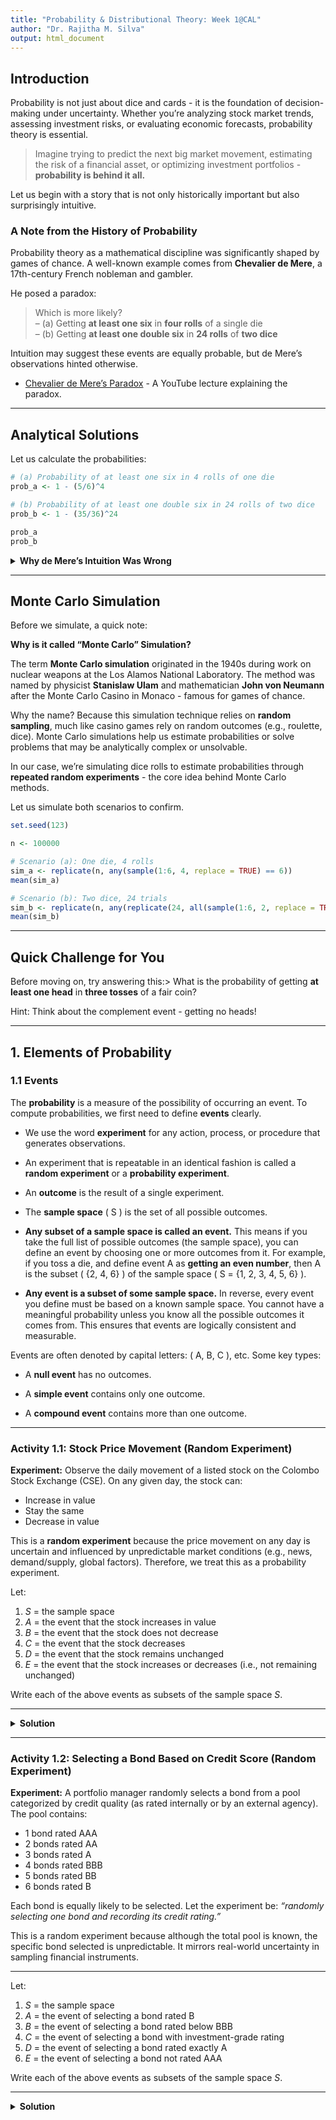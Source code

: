 ```yaml
---
title: "Probability & Distributional Theory: Week 1@CAL"
author: "Dr. Rajitha M. Silva"
output: html_document
---
```


## Introduction

Probability is not just about dice and cards - it is the foundation of decision-making under uncertainty. Whether you're analyzing stock market trends, assessing investment risks, or evaluating economic forecasts, probability theory is essential.

> Imagine trying to predict the next big market movement, estimating the risk of a financial asset, or optimizing investment portfolios - **probability is behind it all.**

Let us begin with a story that is not only historically important but also surprisingly intuitive.

### A Note from the History of Probability

Probability theory as a mathematical discipline was significantly shaped by games of chance. A well-known example comes from **Chevalier de Mere**, a 17th-century French nobleman and gambler.

He posed a paradox:

> Which is more likely?\
 -- (a) Getting **at least one six** in **four rolls** of a single die\
 -- (b) Getting **at least one double six** in **24 rolls** of **two dice**

Intuition may suggest these events are equally probable, but de Mere's observations hinted otherwise.

-   [Chevalier de Mere's Paradox](https://www.youtube.com/watch?v=LIRG3aMQ55k) - A YouTube lecture explaining the paradox.

------------------------------------------------------------------------

## Analytical Solutions

Let us calculate the probabilities:

```r
# (a) Probability of at least one six in 4 rolls of one die
prob_a <- 1 - (5/6)^4

# (b) Probability of at least one double six in 24 rolls of two dice
prob_b <- 1 - (35/36)^24

prob_a
prob_b
```

<details>

<summary><strong>Why de Mere's Intuition Was Wrong</strong></summary>

Chevalier de Mere believed that the chance of rolling at least one six in four rolls of a single die should be similar to the chance of rolling at least one double six (i.e., both dice show a six) in 24 rolls of two dice. This was based on the idea that the chance of rolling a six on one die is ( frac{1}{6} ), and the chance of rolling double sixes with two dice is ( frac{1}{36} ), and since ( 4 imes frac{1}{6} = frac{2}{3} ) and ( 24 imes frac{1}{36} = frac{2}{3} ), the overall chances should be roughly equal.

But this is **not how probability works** when events are repeated.

In reality, the probability of getting **at least one success** in multiple independent trials is calculated using the complement:

\[ P( ext{at least one success}) = 1 - (1 - p)\^n \]

So: - For one six in 4 rolls:\
\[ P = 1 - \left(frac{5}{6} ight)\^4 approx 0.5177 \] - For one double six in 24 rolls:\
\[ P = 1 - \left(frac{35}{36} ight)\^{24} approx 0.4914 \]

Even though the expected number of successes in both cases is about ( frac{2}{3} ), the **probability** of getting at least one success differs. The mistake in de Mere's reasoning was treating expected number of successes as equivalent to the probability of getting at least one success, which they are not.

</details>

------------------------------------------------------------------------

## Monte Carlo Simulation

Before we simulate, a quick note:

**Why is it called "Monte Carlo" Simulation?**

The term **Monte Carlo simulation** originated in the 1940s during work on nuclear weapons at the Los Alamos National Laboratory. The method was named by physicist **Stanislaw Ulam** and mathematician **John von Neumann** after the Monte Carlo Casino in Monaco - famous for games of chance.

Why the name? Because this simulation technique relies on **random sampling**, much like casino games rely on random outcomes (e.g., roulette, dice). Monte Carlo simulations help us estimate probabilities or solve problems that may be analytically complex or unsolvable.

In our case, we're simulating dice rolls to estimate probabilities through **repeated random experiments** - the core idea behind Monte Carlo methods.

Let us simulate both scenarios to confirm.

```r
set.seed(123)

n <- 100000

# Scenario (a): One die, 4 rolls
sim_a <- replicate(n, any(sample(1:6, 4, replace = TRUE) == 6))
mean(sim_a)

# Scenario (b): Two dice, 24 trials
sim_b <- replicate(n, any(replicate(24, all(sample(1:6, 2, replace = TRUE) == 6))))
mean(sim_b)
```

------------------------------------------------------------------------

## Quick Challenge for You

Before moving on, try answering this:\> What is the probability of getting **at least one head** in **three tosses** of a fair coin?

Hint: Think about the complement event - getting no heads!

------------------------------------------------------------------------

## 1. Elements of Probability

### 1.1 Events

The **probability** is a measure of the possibility of occurring an event. To compute probabilities, we first need to define **events** clearly.

-   We use the word **experiment** for any action, process, or procedure that generates observations.

-   An experiment that is repeatable in an identical fashion is called a **random experiment** or a **probability experiment**.

-   An **outcome** is the result of a single experiment.

-   The **sample space** ( S ) is the set of all possible outcomes.

-   **Any subset of a sample space is called an event.** This means if you take the full list of possible outcomes (the sample space), you can define an event by choosing one or more outcomes from it. For example, if you toss a die, and define event A as **getting an even number**, then A is the subset ( {2, 4, 6} ) of the sample space ( S = {1, 2, 3, 4, 5, 6} ).

-   **Any event is a subset of some sample space.** In reverse, every event you define must be based on a known sample space. You cannot have a meaningful probability unless you know all the possible outcomes it comes from. This ensures that events are logically consistent and measurable.

Events are often denoted by capital letters: ( A, B, C ), etc. Some key types:

-   A **null event** has no outcomes.

-   A **simple event** contains only one outcome.

-   A **compound event** contains more than one outcome.

------------------------------------------------------------------------

### Activity 1.1: Stock Price Movement (Random Experiment)

**Experiment:** Observe the daily movement of a listed stock on the Colombo Stock Exchange (CSE). On any given day, the stock can:

-   Increase in value
-   Stay the same
-   Decrease in value

This is a **random experiment** because the price movement on any day is uncertain and influenced by unpredictable market conditions (e.g., news, demand/supply, global factors). Therefore, we treat this as a probability experiment.

Let:

1.  $S$ = the sample space\
2.  $A$ = the event that the stock increases in value\
3.  $B$ = the event that the stock does not decrease\
4.  $C$ = the event that the stock decreases\
5.  $D$ = the event that the stock remains unchanged\
6.  $E$ = the event that the stock increases or decreases (i.e., not remaining unchanged)

Write each of the above events as subsets of the sample space $S$.

------------------------------------------------------------------------

<details>

<summary><strong>Solution</strong></summary>

The sample space is:

$$
S = \{ \text{increase},\ \text{no change},\ \text{decrease} \}
$$

Then the events are:

- $A = \{ \text{increase} \}$
- $B = \{ \text{increase},\ \text{no change} \}$
- $C = \{ \text{decrease} \}$
- $D = \{ \text{no change} \}$
- $E = \{ \text{increase},\ \text{decrease} \}$


</details>

------------------------------------------------------------------------

### Activity 1.2: Selecting a Bond Based on Credit Score (Random Experiment)

**Experiment:** A portfolio manager randomly selects a bond from a pool categorized by credit quality (as rated internally or by an external agency). The pool contains:

- 1 bond rated AAA  
- 2 bonds rated AA  
- 3 bonds rated A  
- 4 bonds rated BBB  
- 5 bonds rated BB  
- 6 bonds rated B  

Each bond is equally likely to be selected. Let the experiment be: *"randomly selecting one bond and recording its credit rating."*

This is a random experiment because although the total pool is known, the specific bond selected is unpredictable. It mirrors real-world uncertainty in sampling financial instruments.

---

Let:

1. $S$ = the sample space  
2. $A$ = the event of selecting a bond rated B  
3. $B$ = the event of selecting a bond rated below BBB  
4. $C$ = the event of selecting a bond with investment-grade rating  
5. $D$ = the event of selecting a bond rated exactly A  
6. $E$ = the event of selecting a bond not rated AAA

Write each of the above events as subsets of the sample space $S$.

---

<details>

<summary><strong>Solution</strong></summary>

The sample space is:

$$
S = \{ 	\text{AAA},\ 	\text{AA},\ 	\text{A},\ 	\text{BBB},\ 	\text{BB},\ 	\text{B} \}
$$

Then the events are:

- $A = \{ 	\text{B} \}$
- $B = \{ 	\text{BB},\ 	\text{B} \}$
- $C = \{ 	\text{AAA},\ 	\text{AA},\ 	\text{A},\ 	\text{BBB} \}$
- $D = \{ 	\text{A} \}$
- $E = \{ 	\text{AA},\ 	\text{A},\ 	\text{BBB},\ 	\text{BB},\ 	\text{B} \}$

------------------------------------------------------------------------

### Activity 1.3: Selecting Investment Products (Random Experiment)

**Experiment:** A financial advisor randomly selects 3 investment products from a pool consisting of 3 equity funds (denoted by $e$) and 2 fixed income funds (denoted by $f$). The selection is made simultaneously, and the order does not matter.

This is a random experiment because the composition of the selected 3 products is not known in advance and depends on chance.

Let:

1. $S$ = the sample space  
2. $A$ = the event of selecting exactly one equity fund  
3. $B$ = the event of selecting more than one equity fund  
4. $C$ = the event of selecting no equity funds  

Denoting equity funds by $e$ and fixed income funds by $f$, write the above events as sets.

---

<details>

<summary><strong>Solution</strong></summary>

The sample space is:

$$
S = \{ (e,e,e),\ (e,e,f),\ (e,f,f),\ (f,f,f) \}
$$

Then the events are:

- $A = \{ (e,f,f) \}$
- $B = \{ (e,e,e),\ (e,e,f) \}$
- $C = \{ (f,f,f) \}$

</details>

------------------------------------------------------------------------

### Activity 1.4: Client Call Attempts for Investment Confirmation (Random Experiment)

**Experiment:** A relationship manager at CAL is calling a client to confirm an investment decision. Each call has a 50% chance of the client answering. Calls are made one at a time until the client answers. The number of calls made until a response is received is recorded.

This is a random experiment because we do not know in advance on which call the client will answer.

Let:

1. $S$ = the sample space  
2. $A$ = the event that the client answers on the 5th call  
3. $B$ = the event that the client answers before the 5th call  
4. $C$ = the event that the client does not answer within the first 10 calls  

Write the above events as subsets of the sample space $S$.

---

<details>

<summary><strong>Solution</strong></summary>

The sample space is:

$$
S = \{1,\ 2,\ 3,\ 4,\ \ldots\}
$$

Then the events are:

- $A = \{5\}$
- $B = \{1,\ 2,\ 3,\ 4\}$
- $C = \{11,\ 12,\ 13,\ \ldots\}$

</details>

### Activity 1.5: Time Spent Monitoring Markets (Random Experiment)

**Experiment:** A portfolio analyst at CAL records the actual time $T$ (in hours) spent monitoring market movements in the last week. The analyst is randomly selected from a team.

This is a random experiment because the exact number of hours varies from one analyst to another and is unknown in advance.

Let:

1. $S$ = the sample space  
2. $A$ = the event that $T$ is less than 5.5 hours  

Write the above events as subsets of the sample space $S$.

---

<details>

<summary><strong>Solution</strong></summary>

The sample space is:

$$
S = \{ T \in \mathbb{R} \mid T \geq 0 \}
$$

Then the event is:

- $A = \{ T \in \mathbb{R} \mid 0 \leq T < 5.5 \}$

</details>

------------------------------------------------------------------------

